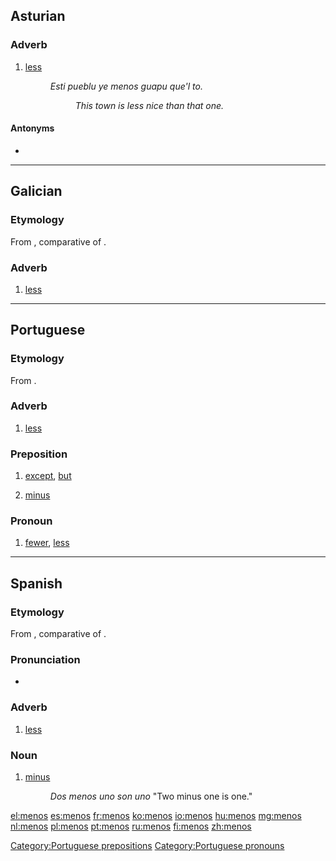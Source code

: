 ==Asturian==

===Adverb===
{{ast-adv}}

# [[less]]
#: ''Esti pueblu ye menos guapu que'l to.''
#:: ''This town is less nice than that one.''

====Antonyms====
* {{l|ast|más}}
----
==Galician==

===Etymology===
From {{etyl|la|gl}} {{term|minus|lang=la}}, comparative of {{term|parum|lang=la}}.

===Adverb===
{{gl-adv}}

# [[less]]

----

==Portuguese==

===Etymology===
From {{etyl|la|pt}} {{term|minus|lang=la}}.

===Adverb===
{{pt-adv|-}}

# [[less]]

===Preposition===
{{head|pt|preposition}}

# [[except]], [[but]]
# {{mathematics|lang=pt}} [[minus]]

===Pronoun===
{{head|pt|preposition}}

# [[fewer]], [[less]]

[[Category:Portuguese prepositions]]
[[Category:Portuguese pronouns]]

----

==Spanish==

===Etymology===
From {{etyl|la|es}} {{term|minus|lang=la}}, comparative of {{term|parum|lang=la}}.

===Pronunciation===
* {{IPA|/ˈme.nos/|lang=es}}

===Adverb===
{{es-adv}}

# [[less]]

===Noun===
{{es-noun|m|p=menos}}

# [[minus]]
#: ''Dos menos uno son uno'' "Two minus one is one."

[[el:menos]]
[[es:menos]]
[[fr:menos]]
[[ko:menos]]
[[io:menos]]
[[hu:menos]]
[[mg:menos]]
[[nl:menos]]
[[pl:menos]]
[[pt:menos]]
[[ru:menos]]
[[fi:menos]]
[[zh:menos]]